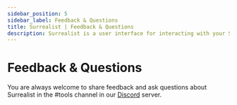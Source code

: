 ```yaml
---
sidebar_position: 5
sidebar_label: Feedback & Questions
title: Surrealist | Feedback & Questions
description: Surrealist is a user interface for interacting with your SurrealDB database visually. It enables you to seamlessly connect to any SurrealDB instance, allowing you to execute queries, explore your tables, design your schemas, and much more.
---
```


# Feedback & Questions

You are always welcome to share feedback and ask questions about Surrealist in the #tools channel in our [Discord](https://discord.gg/surrealdb) server.